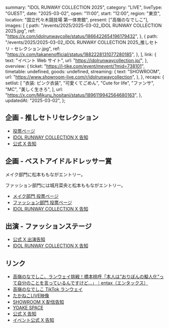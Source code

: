   summary: "IDOL RUNWAY COLLECTION 2025",
  category: "LIVE",
  liveType: "GUEST",
  date: "2025-03-02",
  open: "11:00",
  start: "12:00",
  region: "東京",
  location: "国立代々木競技場 第一体育館",
  present: ["高嶺のなでしこ"],
  images: [
    {
      path: "/events/2025/2025-03-02_IDOL RUNWAY COLLECTION 2025.jpg",
      ref: "https://x.com/idolrunwaycolle/status/1866422654196179432",
    },
    {
      path: "/events/2025/2025-03-02_IDOL RUNWAY COLLECTION 2025_推しセトリ・セレクション.jpg",
      ref: "https://x.com/takanenofficial/status/1882228131077280185",
    },
  ],
  link: {
    text: "イベント Web サイト",
    url: "https://idolrunwaycollection.jp/",
  },
  overview: {
    ticket: "https://l-tike.com/event/mevent/?mid=738101",
    timetable: undefined,
    goods: undefined,
    streaming: {
      text: "SHOWROOM",
      url: "https://www.showroom-live.com/r/idolrunwaycollection",
    },
  },
  recaps: {
    setlist: [
      "衣装: ピンク衣装",
      "可愛くてごめん",
      "Cute for life",
      "ファンサ",
      "MC",
      "美しく生きろ",
    ],
    url: "https://x.com/Mikuru_hositani/status/1896119942564680163",
  },
  updatedAt: "2025-03-02",
};

## 企画 - 推しセトリセレクション

- [投票ページ](https://yoake-space.jp/ja/contest/C00041)
- [IDOL RUNWAY COLLECTION X 告知](https://x.com/idolrunwaycolle/status/1882225593892381013)
- [公式 X 告知](https://x.com/takanenofficial/status/1882228131077280185)

## 企画 - ベストアイドルドレッサー賞

メイク部門に松本ももながエントリー。

ファッション部門には城月菜央と松本ももながエントリー。

- [メイク部門 投票ページ](https://yoake-space.jp/ja/contest/C00044)
- [ファッション部門 投票ページ](https://yoake-space.jp/ja/contest/C00045)
- [IDOL RUNWAY COLLECTION X 告知](https://x.com/idolrunwaycolle/status/1882229608193671559)

## 出演 - ファッションステージ

- [公式 X 出演告知](https://x.com/takanenofficial/status/1889974042435928362)
- [IDOL RUNWAY COLLECTION X 告知](https://x.com/idolrunwaycolle/status/1889965115761729672)

## リンク

- [高嶺のなでしこ、ランウェイ挑戦！橋本桃呼「本人は“おりぼんの擬人化”って自分のことを言っているんですけど…」｜entax（エンタックス）](https://www.entax.news/post/202503211900.html)
- [高嶺のなでしこ TikTok ランウェイ](https://www.tiktok.com/@takanenofficial/video/7477156686470434055)
- [たかねこLIVE映像](https://x.com/takanenofficial/status/1896093951855378581)
- [SHOWROOM X 配信告知](https://x.com/SHOWROOM_jp/status/1896017616684343757)
- [YOAKE SPACE](https://yoake-space.jp)
- [公式 X 告知](https://x.com/takanenofficial/status/1866423903431819731)
- [イベント公式 X 告知](https://x.com/idolrunwaycolle/status/1866422654196179432)
